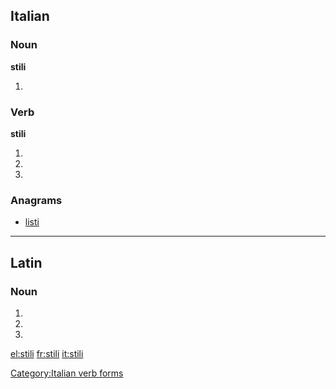 ==Italian==

===Noun===
'''stili''' {{m}}

# {{plural of|[[stile]]|lang=Italian}}

===Verb===
'''stili'''

# {{form of|[[second-person|Second-person]] [[singular]] [[present tense]]|stilare|lang=Italian}}
# {{form of|[[first-person|First-person]] singular, second-person singular and [[third-person]] singular [[present subjunctive]]|stilare|lang=Italian}}
# {{form of|Third-person singular [[imperative]]|stilare|lang=Italian}}

===Anagrams===
* [[listi#Italian|listi]]

[[Category:Italian verb forms]]

----

==Latin==

===Noun===
{{la-noun-form|stilī}}

# {{inflection of|stilus|stilus|nom|p|lang=la}}
# {{inflection of|stilus|stilus|gen|s|lang=la}}
# {{inflection of|stilus|stilus|voc|p|lang=la}}

[[el:stili]]
[[fr:stili]]
[[it:stili]]